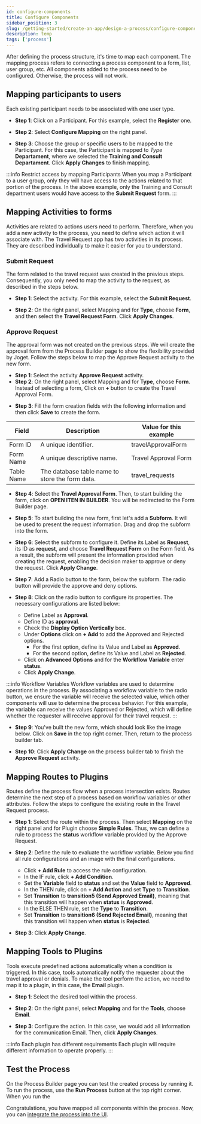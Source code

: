 ```yaml
---
id: configure-components
title: Configure Components
sidebar_position: 3
slug: /getting-started/create-an-app/design-a-process/configure-components
description: temp
tags: ['process']
---
```



After defining the process structure, it's time to map each component. The mapping process refers to connecting a process component to a form, list, user group, etc. All components added to the process need to be configured. Otherwise, the process will not work.

## Mapping participants to users

Each existing participant needs to be associated with one user type.

- **Step 1**: Click on a Participant. For this example, select the **Register** one.

<Images
  imgURL="img/getting-started/create-an-app/design-a-process/configure-component-participant-1.png"
  wSize="65%"
/>

- **Step 2**: Select **Configure Mapping** on the right panel.

<Images
  imgURL="img/getting-started/create-an-app/design-a-process/configure-component-participant-2.png"
  wSize="65%"
/>

- **Step 3**: Choose the group or specific users to be mapped to the Participant. For this case, the Participant is mapped to _Type_ **Departament**, where we selected the **Training and Consult** **Departament**. Click **Apply Changes** to finish mapping.

<Images
  imgURL="img/getting-started/create-an-app/design-a-process/configure-component-participant-3.png"
  wSize="65%"
/>

:::info Restrict access by mapping Participants
When you map a Participant to a user group, only they will have access to the actions related to that portion of the process. In the above example, only the Training and Consult department users would have access to the **Submit Request** form.
:::

## Mapping Activities to forms

Activities are related to actions users need to perform. Therefore, when you add a new activity to the process, you need to define which action it will associate with. The Travel Request app has two activities in its process. They are described individually to make it easier for you to understand.

### Submit Request

The form related to the travel request was created in the previous steps. Consequently, you only need to map the activity to the request, as described in the steps below.

- **Step 1**: Select the activity. For this example, select the **Submit Request**.

<Images
  imgURL="img/getting-started/create-an-app/design-a-process/configure-component-activity-1.png"
  wSize="65%"
/>

- **Step 2**: On the right panel, select Mapping and for **Type**, choose **Form**, and then select the **Travel Request Form**. Click **Apply Changes**.

<Images
  imgURL="img/getting-started/create-an-app/design-a-process/configure-component-activity-2.png"
  wSize="65%"
/>

### Approve Request

The approval form was not created on the previous steps. We will create the approval form from the Process Builder page to show the flexibility provided by Joget. Follow the steps below to map the Approve Request activity to the new form.

- **Step 1**: Select the activity **Approve Request** activity.
- **Step 2**: On the right panel, select Mapping and for **Type**, choose **Form**. Instead of selecting a form, Click on **+** button to create the Travel Approval Form.

<Images
  imgURL="img/getting-started/create-an-app/design-a-process/configure-component-activity-form-1.png"
  wSize="65%"
/>

- **Step 3**: Fill the form creation fields with the following information and then click **Save** to create the form.

<table>
  <thead>
    <tr>
      <th>Field</th>
      <th>Description</th>
      <th>Value for this example</th>
    </tr>
  </thead>
  <tbody>
    <tr>
      <td>Form ID</td>
      <td>A unique identifier.</td>
      <td>travelApprovalForm</td>
    </tr>
    <tr>
      <td>Form Name</td>
      <td>A unique descriptive name.</td>
      <td>Travel Approval Form</td>
    </tr>
    <tr>
      <td>Table Name</td>
      <td>The database table name to store the form data.</td>
      <td>travel_requests</td>
    </tr>
  </tbody>
</table>

- **Step 4**: Select the **Travel Approval Form**. Then, to start building the form, click on **OPEN ITEN IN BUILDER**. You will be redirected to the Form Builder page.

<Images
  imgURL="img/getting-started/create-an-app/design-a-process/configure-component-activity-form-3.png"
  wSize="65%"
/>

- **Step 5**: To start building the new form, first let's add a **Subform**. It will be used to present the request information. Drag and drop the subform into the form.

<Images
  imgURL="img/getting-started/create-an-app/design-a-process/configure-component-activity-form-4.png"
  wSize="65%"
/>

- **Step 6**: Select the subform to configure it. Define its Label as **Request**, its ID as **request**, and choose **Travel Request Form** on the Form field. As a result, the subform will present the information provided when creating the request, enabling the decision maker to approve or deny the request. Click **Apply Change**.

<Images
  imgURL="img/getting-started/create-an-app/design-a-process/configure-component-activity-form-5.png"
  wSize="65%"
/>

- **Step 7**: Add a Radio button to the form, below the subform. The radio button will provide the approve and deny options.

<Images
  imgURL="img/getting-started/create-an-app/design-a-process/configure-component-activity-form-6.png"
  wSize="65%"
/>

- **Step 8**: Click on the radio button to configure its properties. The necessary configurations are listed below:

  - Define Label as **Approval**.
  - Define ID as **approval**.
  - Check the **Display Option Vertically** box.
  - Under **Options** click on **+ Add** to add the Approved and Rejected options.
    - For the first option, define its Value and Label as **Approved**.
    - For the second option, define its Value and Label as **Rejected**.
  - Click on **Advanced Options** and for the **Workflow Variable** enter **status**.
  - Click **Apply Change**.

<Images
  imgURL="img/getting-started/create-an-app/design-a-process/configure-component-activity-form-7.png"
  wSize="65%"
/>

:::info Workflow Variables
Workflow variables are used to determine operations in the process. By associating a workflow variable to the radio button, we ensure the variable will receive the selected value, which other components will use to determine the process behavior. For this example, the variable can receive the values Approved or Rejected, which will define whether the requester will receive approval for their travel request.
:::

- **Step 9**: You've built the new form, which should look like the image below. Click on **Save** in the top right corner. Then, return to the process builder tab.

<Images
  imgURL="img/getting-started/create-an-app/design-a-process/configure-component-activity-form-8.png"
  wSize="65%"
/>

- **Step 10**: Click **Apply Change** on the process builder tab to finish the **Approve Request** activity.

## Mapping Routes to Plugins

Routes define the process flow when a process intersection exists. Routes determine the next step of a process based on workflow variables or other attributes. Follow the steps to configure the existing route in the Travel Request process.

- **Step 1**: Select the route within the process. Then select **Mapping** on the right panel and for Plugin choose **Simple Rules**. Thus, we can define a rule to process the **status** workflow variable provided by the Approve Request.

<Images
  imgURL="img/getting-started/create-an-app/design-a-process/configure-component-route-1.png"
  wSize="65%"
/>

- **Step 2**: Define the rule to evaluate the workflow variable. Below you find all rule configurations and an image with the final configurations.

  - Click **+ Add Rule** to access the rule configuration.
  - In the IF rule, click **+ Add Condition**.
  - Set the **Variable** field to **status** and set the **Value** field to **Approved**.
  - In the THEN rule, click on **+ Add Action** and set **Type** to **Transition**.
  - Set **Transition** to **transition5 (Send Approved Email)**, meaning that this transition will happen when **status** is **Approved**.
  - In the ELSE THEN rule, set the **Type** to **Transition**.
  - Set **Transition** to **transition6 (Send Rejected Email)**, meaning that this transition will happen when **status** is **Rejected**.

<Images
  imgURL="img/getting-started/create-an-app/design-a-process/configure-component-route-2.png"
  wSize="55%"
/>

- **Step 3**: Click **Apply Change**.

## Mapping Tools to Plugins

Tools execute predefined actions automatically when a condition is triggered. In this case, tools automatically notify the requester about the travel approval or denials. To make the tool perform the action, we need to map it to a plugin, in this case, the **Email** plugin.

- **Step 1**: Select the desired tool within the process.

<Images
  imgURL="img/getting-started/create-an-app/design-a-process/configure-component-tool-1.png"
  wSize="65%"
/>

- **Step 2**: On the right panel, select **Mapping** and for the **Tools**, choose **Email**.

<Images
  imgURL="img/getting-started/create-an-app/design-a-process/configure-component-tool-2.png"
  wSize="65%"
/>

- **Step 3**: Configure the action. In this case, we would add all information for the communication Email. Then, click **Apply Changes**.

:::info Each plugin has different requirements
Each plugin will require different information to operate properly.
:::

## Test the Process

On the Process Builder page you can test the created process by running it. To run the process, use the **Run Process** button at the top right corner. When you run the

Congratulations, you have mapped all components within the process. Now, you can [integrate the process into the UI](./integrate-process-into-ui).
